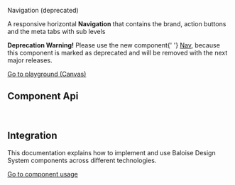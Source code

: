 
<bal-doc-banner id="story--components-navigation-navigation--basic" color="yellow">Navigation (deprecated)</bal-doc-banner>

<bal-doc-lead>A responsive horizontal <b>Navigation</b> that contains the brand, action buttons and the meta tabs with sub levels </bal-doc-lead>

<p class="has-background-yellow-2 p-normal has-radius-normal">
  <b>Deprecation Warning!</b> Please use the new component{' '}
  <a href="?path=/docs/components-navigation-nav--basic">Nav</a>, because this component is marked as deprecated and
  will be removed with the next major releases.
</p>

<bal-doc-app>
  <bal-button-group class="mb-large" position="center">
    <a class="button is-primary" href="?path=/story/components-navigation-navigation--basic">
      Go to playground (Canvas)
    </a>
    <bal-doc-code-sandbox framework="angular" template={Basic.parameters.docs.source.code}></bal-doc-code-sandbox>
    <bal-doc-code-sandbox
      framework="html"
      template={Basic.parameters.docs.source.code}
      modules="navigation,card,heading"
    ></bal-doc-code-sandbox>
  </bal-button-group>
</bal-doc-app>

## Component Api

<Description markdown={readme} />

<br />

## Integration

This documentation explains how to implement and use Baloise Design System components across different technologies.

<a class="button is-primary" href="?path=/docs/development-components--page">
  Go to component usage
</a>


<Description markdown={theming} />


<Description markdown={testing} />

<bal-doc-github link="/components/bal-navigation/stories/bal-navigation.docs.mdx"></bal-doc-github>
